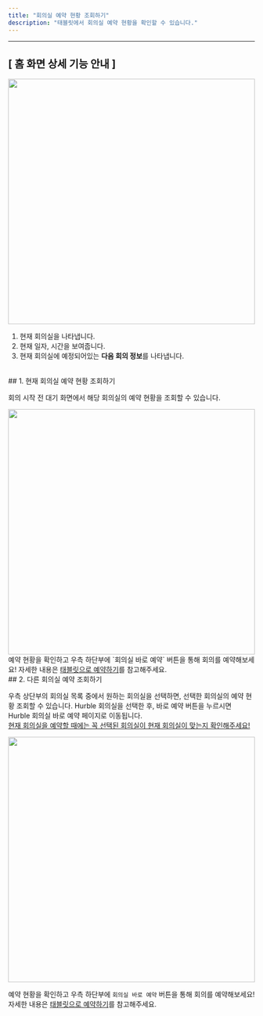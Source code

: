 ```yaml
---
title: "회의실 예약 현황 조회하기"
description: "태블릿에서 회의실 예약 현황을 확인할 수 있습니다."
---
```


---

## [ 홈 화면 상세 기능 안내 ]
<Frame>
  <img src="/images/tablet/show/img3.png" width="100%" height="500" />
</Frame>

1. 현재 회의실을 나타냅니다.
2. 현재 일자, 시간을 보여줍니다.
3. 현재 회의실에 예정되어있는 <strong>다음 회의 정보</strong>를 나타냅니다.
 
<br />
## 1. 현재 회의실 예약 현황 조회하기

회의 시작 전 대기 화면에서 해당 회의실의 예약 현황을 조회할 수 있습니다. 
<Frame>
  <img src="/images/tablet/show/img1.png" width="100%" height="500" />
</Frame>
<Info>예약 현황을 확인하고 우측 하단부에 `회의실 바로 예약` 버튼을 통해 회의를 예약해보세요! 자세한 내용은 <a href="https://mile.mintlify.app/tablet/book/tablet">태블릿으로 예약하기</a>를 참고해주세요.<Info>

<br />
## 2. 다른 회의실 예약 조회하기

우측 상단부의 회의실 목록 중에서 원하는 회의실을 선택하면, 선택한 회의실의 예약 현황 조회할 수 있습니다.
<Warning>
  Hurble 회의실을 선택한 후, 바로 예약 버튼을 누르시면 Hurble 회의실 바로 예약 페이지로 이동됩니다. <br />
  <u>현재 회의실을 예약할 때에는 꼭 선택된 회의실이 현재 회의실이 맞는지 확인해주세요!</u>
</Warning>
<Frame>
  <img src="/images/tablet/show/img2.png" width="100%" height="500" />
</Frame>

<Info>예약 현황을 확인하고 우측 하단부에 `회의실 바로 예약` 버튼을 통해 회의를 예약해보세요! 자세한 내용은 <a href="https://mile.mintlify.app/tablet/book/tablet">태블릿으로 예약하기</a>를 참고해주세요.<Info>

<br />